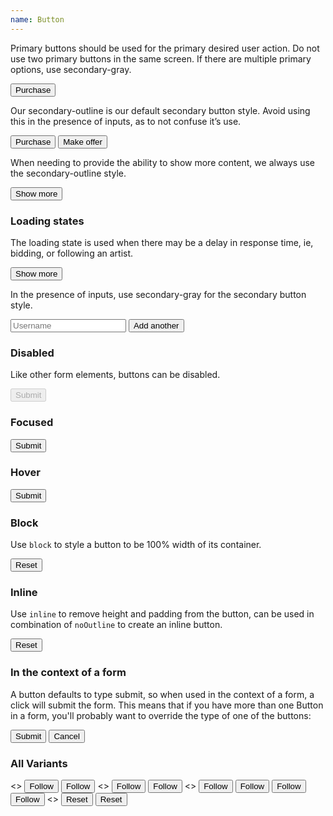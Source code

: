 ```yaml
---
name: Button
---
```


Primary buttons should be used for the primary desired user action. Do not use
two primary buttons in the same screen. If there are multiple primary options,
use secondary-gray.

<Playground>
  <Button>Purchase</Button>
</Playground>

Our secondary-outline is our default secondary button style. Avoid using this in
the presence of inputs, as to not confuse it’s use.

<Playground>
  <Flex>
    <Button mr={1}>Purchase</Button>
    <Button variant="secondaryOutline">
      Make offer
    </Button>
  </Flex>
</Playground>

When needing to provide the ability to show more content, we always use the
secondary-outline style.

<Box>
  <Button variant="secondaryOutline" width="33%">
    Show more
  </Button>
</Box>

### Loading states

The loading state is used when there may be a delay in response time, ie,
bidding, or following an artist.

<Playground>
	<Button loading>
		Show more
	</Button>
</Playground>

In the presence of inputs, use secondary-gray for the secondary button style.

<Playground>
	<Flex flexDirection="column" width="50%">
		<Input type='text' placeholder='Username' />
		<Button variant="secondaryGray" mt={1}>Add another</Button>
	</Flex>
</Playground>

### Disabled

Like other form elements, buttons can be disabled.

<Playground>
  <Button disabled>Submit</Button>
</Playground>

### Focused

<Playground>
  <Button focused>Submit</Button>
</Playground>

### Hover

<Playground>
  <Button hover>Submit</Button>
</Playground>

### Block

Use `block` to style a button to be 100% width of its container.

<Playground>
	<Button block width="100%" size="medium" m={0.5}>
		Reset
	</Button>
</Playground>

### Inline

Use `inline` to remove height and padding from the button, can be used in
combination of `noOutline` to create an inline button.

<Playground>
	<Button inline variant="noOutline" size="small" m={0.5}>
		Reset
	</Button>
</Playground>

### In the context of a form

A button defaults to type submit, so when used in the context of a form, a click
will submit the form. This means that if you have more than one Button in a form, you'll probably want
to override the type of one of the buttons:

<Playground>
  <form>
    <Button type="button" block>
      Submit
    </Button>
    <Button variant='secondaryGray' block>
      Cancel
    </Button>
  </form>
</Playground>


### All Variants

<Playground title="primaryBlack">
  <>
    <Button variant="primaryBlack" size="small" m={0.5}>
      Follow
    </Button>
    <Button variant="primaryBlack" size="medium" m={0.5}>
      Follow
    </Button>
  </>
</Playground>

<Playground title="secondaryGray">
  <>
    <Button variant="secondaryGray" size="small" m={0.5}>
      Follow
    </Button>
    <Button variant="secondaryGray" size="medium" m={0.5}>
      Follow
    </Button>
  </>
</Playground>

<Playground title="secondaryOutline">
  <>
    <Button variant="secondaryOutline" size="small" m={0.5}>
      Follow
    </Button>
    <Button variant="secondaryOutline" size="medium" m={0.5}>
      Follow
    </Button>
  </>
</Playground>

<Playground title="primaryWhite">
  <Box bg="black" p={1} m={0.5}>
    <Button variant="primaryWhite" size="small" m={0.5}>
      Follow
    </Button>
    <Button variant="primaryWhite" size="medium" m={0.5}>
      Follow
    </Button>
  </Box>
</Playground>

<Playground title="noOutline">
  <>
    <Button variant="noOutline" size="small" m={0.5}>
      Reset
    </Button>
    <Button variant="noOutline" size="medium" m={0.5}>
      Reset
    </Button>
  </>
</Playground>
